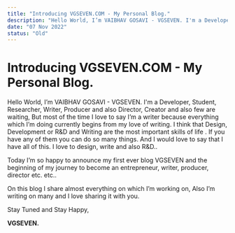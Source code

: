 ```yaml
---
title: "Introducing VGSEVEN.COM - My Personal Blog."
description: "Hello World, I’m VAIBHAV GOSAVI - VGSEVEN. I'm a Developer, Student, Researcher, Writer, Producer and also Director, Creator and also few are waiting, But most of the time I love to say I’m a writer because everything which I’m doing currently begins from my love of writing. I think that Design, Development or R&D and Writing are the most important skills of life . "
date: "07 Nov 2022"
status: "Old"
---
```


# Introducing VGSEVEN.COM - My Personal Blog.

Hello World, I’m VAIBHAV GOSAVI - VGSEVEN. I'm a Developer, Student, Researcher, Writer, Producer and also Director, Creator and also few are waiting, But most of the time I love to say I’m a writer because everything which I’m doing currently begins from my love of writing. I think that Design, Development or R&D and Writing are the most important skills of life . If you have any of them you can do so many things. And I would love to say that I have all of this. I love to design, write and also R&D..

Today I’m so happy to announce my first ever blog VGSEVEN and the beginning of my journey to become an entrepreneur, writer, producer, director etc. etc..

On this blog I share almost everything on which I’m working on, Also I’m writing on many and I love sharing it with you.

Stay Tuned and Stay Happy,

**VGSEVEN.**
